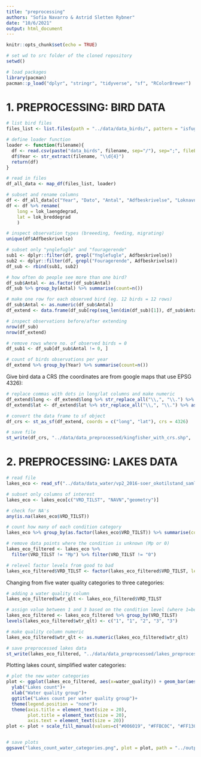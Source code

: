 ```yaml
---
title: "preprocessing"
authors: "Sofía Navarro & Astrid Sletten Rybner"
date: "10/6/2021"
output: html_document
---
```


```r
knitr::opts_chunk$set(echo = TRUE)
```

```r
# set wd to src folder of the cloned repository
setwd() 

# load packages 
library(pacman)
pacman::p_load("dplyr", "stringr", "tidyverse", "sf", "RColorBrewer")

```

# 1. PREPROCESSING: BIRD DATA
```r

# list bird files
files_list <- list.files(path = "../data/data_birds/", pattern = "isfugl_")

# define loader function
loader <- function(filename){
  df <- read.csv(paste("data_birds", filename, sep="/"), sep=";", fileEncoding="latin1")
  df$Year <- str_extract(filename, "\\d{4}")
  return(df)
}

# read in files 
df_all_data <- map_df(files_list, loader)

# subset and rename columns
df <- df_all_data[c("Year", "Dato", "Antal", "Adfbeskrivelse", "Loknavn", "lok_laengdegrad","lok_breddegrad")]
df <- df %>% rename(
    long = lok_laengdegrad,
    lat = lok_breddegrad
    )

# inspect observation types (breeeding, feeding, migrating)
unique(df$Adfbeskrivelse)

# subset only "ynglefugle" and "fouragerende"
sub1 <- dplyr::filter(df, grepl("Ynglefugle", Adfbeskrivelse))
sub2 <- dplyr::filter(df, grepl("Fouragerende", Adfbeskrivelse))
df_sub <- rbind(sub1, sub2) 

# how often do people see more than one bird? 
df_sub$Antal <- as.factor(df_sub$Antal)
df_sub %>% group_by(Antal) %>% summarise(count=n()) 

# make one row for each observed bird (eg. 12 birds = 12 rows)
df_sub$Antal <- as.numeric(df_sub$Antal)
df_extend <- data.frame(df_sub[rep(seq_len(dim(df_sub)[1]), df_sub$Antal), , drop = FALSE], row.names=NULL)

# inspect observations before/after extending
nrow(df_sub)
nrow(df_extend)

# remove rows where no. of observed birds = 0
df_sub1 <- df_sub[df_sub$Antal != 0, ]

# count of birds observations per year
df_extend %>% group_by(Year) %>% summarise(count=n()) 

```


Give bird data a CRS (the coordinates are from google maps that use EPSG 4326):

```r

# replace commas with dots in long/lat columns and make numeric 
df_extend$long <- df_extend$long %>% str_replace_all("\\,", "\\.") %>% as.numeric()
df_extend$lat <- df_extend$lat %>% str_replace_all("\\,", "\\.") %>% as.numeric()

# convert the data frame to sf object
df_crs <- st_as_sf(df_extend, coords = c("long", "lat"), crs = 4326)

# save file 
st_write(df_crs, "../data/data_preprocessed/kingfisher_with_crs.shp",  layer_options = "GEOMETRY=AS_XY", delete_dsn = T)

```



# 2. PREPROCESSING: LAKES DATA
```r
# read file
lakes_eco <- read_sf("../data/data_water/vp2_2016-soer_okotilstand_samlet.shp")

# subset only columns of interest
lakes_eco <- lakes_eco[c("VRD_TILST", "NAVN","geometry")]

# check for NA's
any(is.na(lakes_eco$VRD_TILST))

# count how many of each condition category 
lakes_eco %>% group_by(as.factor(lakes_eco$VRD_TILST)) %>% summarise(count=n()) 

# remove data points where the condition is unknown (Mp or 0)
lakes_eco_filtered <- lakes_eco %>% 
  filter(VRD_TILST != "Mp") %>% filter(VRD_TILST != "0")

# relevel factor levels from good to bad 
lakes_eco_filtered$VRD_TILST <- factor(lakes_eco_filtered$VRD_TILST, levels = c("Ht", "Gt", "Mt", "Rt", "Dt"))

```


Changing from five water quality categories to three categories: 
```r

# adding a water quality column 
lakes_eco_filtered$wtr_qlt <- lakes_eco_filtered$VRD_TILST

# assign value between 1 and 3 based on the condition level (where 1=best, 2=medium, 3=bad)
lakes_eco_filtered <- lakes_eco_filtered %>% group_by(VRD_TILST)
levels(lakes_eco_filtered$wtr_qlt) <- c("1", "1", "2", "3", "3") 

# make quality column numeric 
lakes_eco_filtered$wtr_qlt <- as.numeric(lakes_eco_filtered$wtr_qlt)

# save preprocessed lakes data 
st_write(lakes_eco_filtered, "../data/data_preprocessed/lakes_preprocessed.shp",  layer_options = "GEOMETRY=AS_XY", delete_dsn = T)

```

Plotting lakes count, simplified water categories: 
```r


# plot the new water categories
plot <- ggplot(lakes_eco_filtered, aes(x=water_quality)) + geom_bar(aes(fill = water_quality))+ 
  ylab("Lakes count")+
  xlab("Water quality group")+
  ggtitle("Lakes count per water quality group")+
  theme(legend.position = "none")+
  theme(axis.title = element_text(size = 20), 
        plot.title = element_text(size = 20),
        axis.text = element_text(size = 20)) 
plot <- plot + scale_fill_manual(values=c("#006019", "#FFBC0C", "#FF130D"))


# save plots
ggsave("lakes_count_water_categories.png", plot = plot, path = "../output/", dpi = 300)



```






